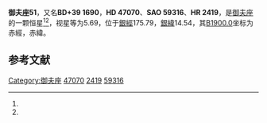 {{Starbox begin
| name = 御夫座51
}}
{{Starbox observe
| epoch = [[J2000.0|J2000.0]]
| constell = [[御夫座|御夫座]]<ref name=SIMBAD>{{cite web
 | url=http://simbad.u-strasbg.fr/simbad/sim-id?Ident=HR+2419
 | title=Pulsating variable Star
 | publisher=Centre de Données astronomiques de Strasbourg
 | work=SIMBAD
 | accessdate=2012-07-13
 | archive-date=2020-02-03
 | archive-url=https://web.archive.org/web/20200203124549/http://simbad.u-strasbg.fr/simbad/sim-id?Ident=HR+2419
 }}</ref><ref name=DATA>{{cite web
 | url=http://vizier.u-strasbg.fr/viz-bin/VizieR-5?-out.add=.&-source=5050&-corr=PK=HR&-out.max=9999&HR=2419
 | title=VizieR Detailed Page
 | accessdate=2012-07-13
 | archive-date=2016-03-05
 | archive-url=https://web.archive.org/web/20160305004948/http://vizier.u-strasbg.fr/viz-bin/VizieR-5?-out.add=.&-source=5050&-corr=PK=HR&-out.max=9999&HR=2419
 }}</ref>
| 星官 = 
| ra = {{RA|6|38|39.5}}<ref name=SIMBAD /><ref name=DATA />
| dec = {{DEC|+39|23|27}}<ref name=SIMBAD /><ref name=DATA />
| appmag_v = 5.69<ref name=SIMBAD /><ref name=DATA />
}}
{{Starbox character
| class = K5III<ref name=SIMBAD /><ref name=DATA />
| b-v = 1.35<ref name=SIMBAD /><ref name=DATA />
| u-b = 1.56<ref name=SIMBAD /><ref name=DATA />
| r-i = <ref name=SIMBAD /><ref name=DATA />
| variable = 
}}
{{Starbox astrometry
| radial_v = 1.56
| prop_mo_ra = 33
| parallax = 
| p_error = 
}}
{{Starbox catalog
| names =BD+39 1690，[[SAO星表|SAO]] 59316，[[HD星表|HD]] 47070，[[HR星表|HR]] 2419}}
{{Starbox reference |Simbad=HR+2419}}
{{Starbox end}}

'''御夫座51'''，又名'''BD+39 1690'''，'''HD 47070'''、'''SAO 59316'''、'''HR 2419'''，是[[御夫座|御夫座]]的一颗恒星<ref name=SIMBAD /><ref name=DATA />，视星等为5.69，位于[[銀道座標系|銀經]]175.79，[[銀道座標系|銀緯]]14.54，其[[B1900.0|B1900.0]]坐标为赤經{{RA|6|31|43.7}}，赤緯{{DEC|+39|14.54|45}}。

== 参考文献 ==
{{reflist}}

{{star-stub}}

{{御夫座恒星}}
{{星官|座旗|9|11}}
[[Category:御夫座|Category:御夫座]]
[[Category:HD和HDE天體|47070]]
[[Category:HR天體|2419]]
[[Category:SAO天體|59316]]